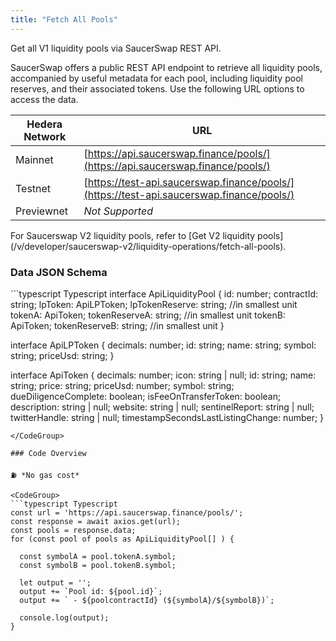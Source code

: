 ```yaml
---
title: "Fetch All Pools"
---
```


Get all V1 liquidity pools via SaucerSwap REST API.

SaucerSwap offers a public REST API endpoint to retrieve all liquidity pools, accompanied by useful metadata for each pool, including liquidity pool reserves, and their associated tokens. Use the following URL options to access the data.

| Hedera Network | URL                                                                                      |
| -------------- | ---------------------------------------------------------------------------------------- |
| Mainnet        | [https://api.saucerswap.finance/pools/](https://api.saucerswap.finance/pools/)           |
| Testnet        | [https://test-api.saucerswap.finance/pools/](https://test-api.saucerswap.finance/pools/) |
| Previewnet     | *Not Supported*                                                                          |

<Info>
  For Saucerswap V2 liquidity pools, refer to [Get V2 liquidity pools](/v/developer/saucerswap-v2/liquidity-operations/fetch-all-pools).
</Info>

### Data JSON Schema

<CodeGroup>
  ```typescript Typescript
  interface ApiLiquidityPool {
    id: number;
    contractId: string;
    lpToken: ApiLPToken;
    lpTokenReserve: string; //in smallest unit
    tokenA: ApiToken;
    tokenReserveA: string; //in smallest unit
    tokenB: ApiToken;
    tokenReserveB: string; //in smallest unit
  }

  interface ApiLPToken {
    decimals: number;
    id: string;
    name: string;
    symbol: string;
    priceUsd: string;
  }

  interface ApiToken {
    decimals: number;
    icon: string | null;
    id: string;
    name: string;
    price: string;
    priceUsd: number;
    symbol: string;
    dueDiligenceComplete: boolean;
    isFeeOnTransferToken: boolean;
    description: string | null;
    website: string | null;
    sentinelReport: string | null;
    twitterHandle: string | null;
    timestampSecondsLastListingChange: number;
  }
  ```
</CodeGroup>

### Code Overview

⛽ *No gas cost*

<CodeGroup>
  ```typescript Typescript
  const url = 'https://api.saucerswap.finance/pools/';  
  const response = await axios.get(url);
  const pools = response.data;
  for (const pool of pools as ApiLiquidityPool[] ) {
   
    const symbolA = pool.tokenA.symbol;
    const symbolB = pool.tokenB.symbol;

    let output = '';
    output += `Pool id: ${pool.id}`;
    output += ` - ${poolcontractId} (${symbolA}/${symbolB})`;

    console.log(output);
  }
  ```
</CodeGroup>